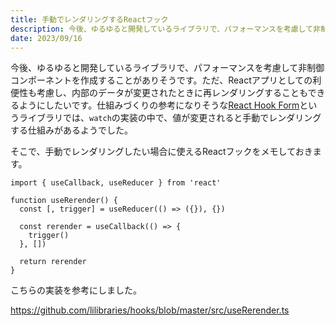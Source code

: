 ```yaml
---
title: 手動でレンダリングするReactフック
description: 今後、ゆるゆると開発しているライブラリで、パフォーマンスを考慮して非制御コンポーネントを作成することがありそうです。そこで、手動でレンダリングしたい場合に使えるReactフックをメモしておきます。
date: 2023/09/16
---
```


今後、ゆるゆると開発しているライブラリで、パフォーマンスを考慮して非制御コンポーネントを作成することがありそうです。ただ、Reactアプリとしての利便性も考慮し、内部のデータが変更されたときに再レンダリングすることもできるようにしたいです。仕組みづくりの参考になりそうな[React Hook Form](https://react-hook-form.com/)というライブラリでは、`watch`の実装の中で、値が変更されると手動でレンダリングする仕組みがあるようでした。

そこで、手動でレンダリングしたい場合に使えるReactフックをメモしておきます。

```tsx
import { useCallback, useReducer } from 'react'

function useRerender() {
  const [, trigger] = useReducer(() => ({}), {})

  const rerender = useCallback(() => {
    trigger()
  }, [])

  return rerender
}
```

こちらの実装を参考にしました。

https://github.com/lilibraries/hooks/blob/master/src/useRerender.ts
